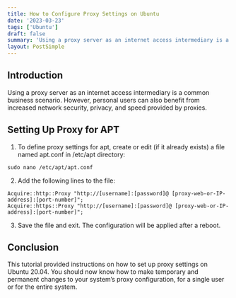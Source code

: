 ```yaml
---
title: How to Configure Proxy Settings on Ubuntu
date: '2023-03-23'
tags: ['Ubuntu']
draft: false
summary: 'Using a proxy server as an internet access intermediary is a common business scenario. However, personal users can also benefit from increased network security, privacy, and speed provided by proxies.'
layout: PostSimple
---
```

## Introduction
Using a proxy server as an internet access intermediary is a common business scenario. However, personal users can also benefit from increased network security, privacy, and speed provided by proxies.

## Setting Up Proxy for APT
1. To define proxy settings for apt, create or edit (if it already exists) a file named apt.conf in /etc/apt directory:
```shell
sudo nano /etc/apt/apt.conf
```

2. Add the following lines to the file:
```shell
Acquire::http::Proxy "http://[username]:[password]@ [proxy-web-or-IP-address]:[port-number]";
Acquire::https::Proxy "http://[username]:[password]@ [proxy-web-or-IP-address]:[port-number]";
```

3. Save the file and exit. The configuration will be applied after a reboot.

## Conclusion
This tutorial provided instructions on how to set up proxy settings on Ubuntu 20.04. You should now know how to make temporary and permanent changes to your system’s proxy configuration, for a single user or for the entire system.
